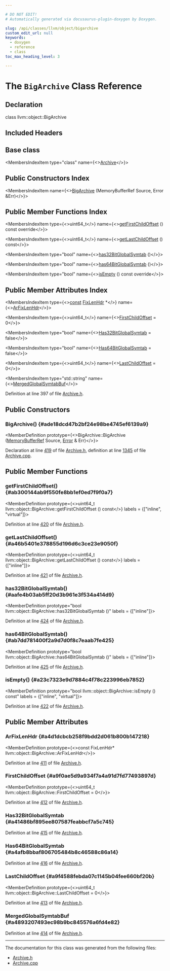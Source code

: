 ```yaml
---

# DO NOT EDIT!
# Automatically generated via docusaurus-plugin-doxygen by Doxygen.

slug: /api/classes/llvm/object/bigarchive
custom_edit_url: null
keywords:
  - doxygen
  - reference
  - class
toc_max_heading_level: 3

---
```





# The `BigArchive` Class Reference

<DoxygenPage pluginConfig={pluginConfig}>



## Declaration

<CodeBlock>class llvm::object::BigArchive</CodeBlock>

## Included Headers

<IncludesList>
<IncludesListItem
  filePath="llvm/Object/Archive.h"
  permalink="/docs/api/files/include/include/llvm/include/llvm/object/archive-h"
  isLocal="true" />
</IncludesList>

## Base class

<MembersIndex>

<MembersIndexItem
  type="class"
  name={<><a href="/docs/api/classes/llvm/object/archive">Archive</a></>}>
</MembersIndexItem>

</MembersIndex>

## Public Constructors Index

<MembersIndex>

<MembersIndexItem
  name={<><a href="#ade18dcd47b2bf24e98be4745ef6139a9">BigArchive</a> (MemoryBufferRef Source, Error &amp;Err)</>}>
</MembersIndexItem>

</MembersIndex>

## Public Member Functions Index

<MembersIndex>

<MembersIndexItem
  type={<>uint64&#95;t</>}
  name={<><a href="#ab300144ab9f550fe8bb1ef0ed7f9f0a7">getFirstChildOffset</a> () const override</>}>
</MembersIndexItem>

<MembersIndexItem
  type={<>uint64&#95;t</>}
  name={<><a href="#a46b5401e378855d196d6c3ce23e9050f">getLastChildOffset</a> () const</>}>
</MembersIndexItem>

<MembersIndexItem
  type="bool"
  name={<><a href="#aafe4b03ab5ff20d3b961e3f534a414d9">has32BitGlobalSymtab</a> ()</>}>
</MembersIndexItem>

<MembersIndexItem
  type="bool"
  name={<><a href="#ab7dd781400f2a9d7d0f8c7eaab7fe425">has64BitGlobalSymtab</a> ()</>}>
</MembersIndexItem>

<MembersIndexItem
  type="bool"
  name={<><a href="#a23c7323e9d7884c4f78c223996eb7852">isEmpty</a> () const override</>}>
</MembersIndexItem>

</MembersIndex>

## Public Member Attributes Index

<MembersIndex>

<MembersIndexItem
  type={<><a href="/docs/api/files/lib/lib/target/lib/target/aarch64/aarch64promoteconstant-cpp/#a90f8350fecae261c25be85d38b451bff">const</a> <a href="/docs/api/structs/llvm/object/bigarchive/fixlenhdr">FixLenHdr</a> &#42;</>}
  name={<><a href="#a4d1dcbcb258f9bdd2d061b800b147218">ArFixLenHdr</a></>}>
</MembersIndexItem>

<MembersIndexItem
  type={<>uint64&#95;t</>}
  name={<><a href="#a9f0ae5d9a934f7a4a91d7fd77493897d">FirstChildOffset</a> = 0</>}>
</MembersIndexItem>

<MembersIndexItem
  type="bool"
  name={<><a href="#a41486bf895ee807587feabbcf7a5c745">Has32BitGlobalSymtab</a> = false</>}>
</MembersIndexItem>

<MembersIndexItem
  type="bool"
  name={<><a href="#a4afb8bbaf806705484b8c46588c86a14">Has64BitGlobalSymtab</a> = false</>}>
</MembersIndexItem>

<MembersIndexItem
  type={<>uint64&#95;t</>}
  name={<><a href="#a9f4588febda07c1145b04fee660bf20b">LastChildOffset</a> = 0</>}>
</MembersIndexItem>

<MembersIndexItem
  type="std::string"
  name={<><a href="#a4893207493ec98b9bc845576a6fd4e82">MergedGlobalSymtabBuf</a></>}>
</MembersIndexItem>

</MembersIndex>


Definition at line 397 of file <a href="/docs/api/files/include/include/llvm/include/llvm/object/archive-h">Archive.h</a>.

<SectionDefinition>

## Public Constructors

### BigArchive() {#ade18dcd47b2bf24e98be4745ef6139a9}

<MemberDefinition
  prototype={<>BigArchive::BigArchive (<a href="/docs/api/classes/llvm/memorybufferref">MemoryBufferRef</a> Source, <a href="/docs/api/classes/llvm/error">Error</a> &amp; Err)</>}>

Declaration at line <a href="/docs/api/files/include/include/llvm/include/llvm/object/archive-h/#l00419">419</a> of file <a href="/docs/api/files/include/include/llvm/include/llvm/object/archive-h">Archive.h</a>, definition at line <a href="/docs/api/files/lib/lib/object/archive-cpp/#l01345">1345</a> of file <a href="/docs/api/files/lib/lib/object/archive-cpp">Archive.cpp</a>.
</MemberDefinition>

</SectionDefinition>

<SectionDefinition>

## Public Member Functions

### getFirstChildOffset() {#ab300144ab9f550fe8bb1ef0ed7f9f0a7}

<MemberDefinition
  prototype={<>uint64&#95;t llvm::object::BigArchive::getFirstChildOffset () const</>}
  labels = {["inline", "virtual"]}>

Definition at line <a href="/docs/api/files/include/include/llvm/include/llvm/object/archive-h/#l00420">420</a> of file <a href="/docs/api/files/include/include/llvm/include/llvm/object/archive-h">Archive.h</a>.
</MemberDefinition>

### getLastChildOffset() {#a46b5401e378855d196d6c3ce23e9050f}

<MemberDefinition
  prototype={<>uint64&#95;t llvm::object::BigArchive::getLastChildOffset () const</>}
  labels = {["inline"]}>

Definition at line <a href="/docs/api/files/include/include/llvm/include/llvm/object/archive-h/#l00421">421</a> of file <a href="/docs/api/files/include/include/llvm/include/llvm/object/archive-h">Archive.h</a>.
</MemberDefinition>

### has32BitGlobalSymtab() {#aafe4b03ab5ff20d3b961e3f534a414d9}

<MemberDefinition
  prototype="bool llvm::object::BigArchive::has32BitGlobalSymtab ()"
  labels = {["inline"]}>

Definition at line <a href="/docs/api/files/include/include/llvm/include/llvm/object/archive-h/#l00424">424</a> of file <a href="/docs/api/files/include/include/llvm/include/llvm/object/archive-h">Archive.h</a>.
</MemberDefinition>

### has64BitGlobalSymtab() {#ab7dd781400f2a9d7d0f8c7eaab7fe425}

<MemberDefinition
  prototype="bool llvm::object::BigArchive::has64BitGlobalSymtab ()"
  labels = {["inline"]}>

Definition at line <a href="/docs/api/files/include/include/llvm/include/llvm/object/archive-h/#l00425">425</a> of file <a href="/docs/api/files/include/include/llvm/include/llvm/object/archive-h">Archive.h</a>.
</MemberDefinition>

### isEmpty() {#a23c7323e9d7884c4f78c223996eb7852}

<MemberDefinition
  prototype="bool llvm::object::BigArchive::isEmpty () const"
  labels = {["inline", "virtual"]}>

Definition at line <a href="/docs/api/files/include/include/llvm/include/llvm/object/archive-h/#l00422">422</a> of file <a href="/docs/api/files/include/include/llvm/include/llvm/object/archive-h">Archive.h</a>.
</MemberDefinition>

</SectionDefinition>

<SectionDefinition>

## Public Member Attributes

### ArFixLenHdr {#a4d1dcbcb258f9bdd2d061b800b147218}

<MemberDefinition
  prototype={<>const FixLenHdr&#42; llvm::object::BigArchive::ArFixLenHdr</>}>

Definition at line <a href="/docs/api/files/include/include/llvm/include/llvm/object/archive-h/#l00411">411</a> of file <a href="/docs/api/files/include/include/llvm/include/llvm/object/archive-h">Archive.h</a>.
</MemberDefinition>

### FirstChildOffset {#a9f0ae5d9a934f7a4a91d7fd77493897d}

<MemberDefinition
  prototype={<>uint64&#95;t llvm::object::BigArchive::FirstChildOffset = 0</>}>

Definition at line <a href="/docs/api/files/include/include/llvm/include/llvm/object/archive-h/#l00412">412</a> of file <a href="/docs/api/files/include/include/llvm/include/llvm/object/archive-h">Archive.h</a>.
</MemberDefinition>

### Has32BitGlobalSymtab {#a41486bf895ee807587feabbcf7a5c745}

<MemberDefinition
  prototype="bool llvm::object::BigArchive::Has32BitGlobalSymtab = false">

Definition at line <a href="/docs/api/files/include/include/llvm/include/llvm/object/archive-h/#l00415">415</a> of file <a href="/docs/api/files/include/include/llvm/include/llvm/object/archive-h">Archive.h</a>.
</MemberDefinition>

### Has64BitGlobalSymtab {#a4afb8bbaf806705484b8c46588c86a14}

<MemberDefinition
  prototype="bool llvm::object::BigArchive::Has64BitGlobalSymtab = false">

Definition at line <a href="/docs/api/files/include/include/llvm/include/llvm/object/archive-h/#l00416">416</a> of file <a href="/docs/api/files/include/include/llvm/include/llvm/object/archive-h">Archive.h</a>.
</MemberDefinition>

### LastChildOffset {#a9f4588febda07c1145b04fee660bf20b}

<MemberDefinition
  prototype={<>uint64&#95;t llvm::object::BigArchive::LastChildOffset = 0</>}>

Definition at line <a href="/docs/api/files/include/include/llvm/include/llvm/object/archive-h/#l00413">413</a> of file <a href="/docs/api/files/include/include/llvm/include/llvm/object/archive-h">Archive.h</a>.
</MemberDefinition>

### MergedGlobalSymtabBuf {#a4893207493ec98b9bc845576a6fd4e82}

<MemberDefinition
  prototype="std::string llvm::object::BigArchive::MergedGlobalSymtabBuf">

Definition at line <a href="/docs/api/files/include/include/llvm/include/llvm/object/archive-h/#l00414">414</a> of file <a href="/docs/api/files/include/include/llvm/include/llvm/object/archive-h">Archive.h</a>.
</MemberDefinition>

</SectionDefinition>

<hr/>

The documentation for this class was generated from the following files:

<ul>
<li><a href="/docs/api/files/include/include/llvm/include/llvm/object/archive-h">Archive.h</a></li>
<li><a href="/docs/api/files/lib/lib/object/archive-cpp">Archive.cpp</a></li>
</ul>

</DoxygenPage>
